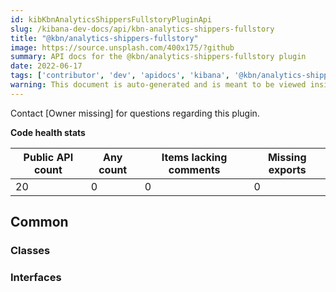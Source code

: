 ```yaml
---
id: kibKbnAnalyticsShippersFullstoryPluginApi
slug: /kibana-dev-docs/api/kbn-analytics-shippers-fullstory
title: "@kbn/analytics-shippers-fullstory"
image: https://source.unsplash.com/400x175/?github
summary: API docs for the @kbn/analytics-shippers-fullstory plugin
date: 2022-06-17
tags: ['contributor', 'dev', 'apidocs', 'kibana', '@kbn/analytics-shippers-fullstory']
warning: This document is auto-generated and is meant to be viewed inside our experimental, new docs system. Reach out in #docs-engineering for more info.
---
```




Contact [Owner missing] for questions regarding this plugin.

**Code health stats**

| Public API count  | Any count | Items lacking comments | Missing exports |
|-------------------|-----------|------------------------|-----------------|
| 20 | 0 | 0 | 0 |

## Common

### Classes
<DocDefinitionList data={kbnAnalyticsShippersFullstoryObj.common.classes}/>

### Interfaces
<DocDefinitionList data={kbnAnalyticsShippersFullstoryObj.common.interfaces}/>

